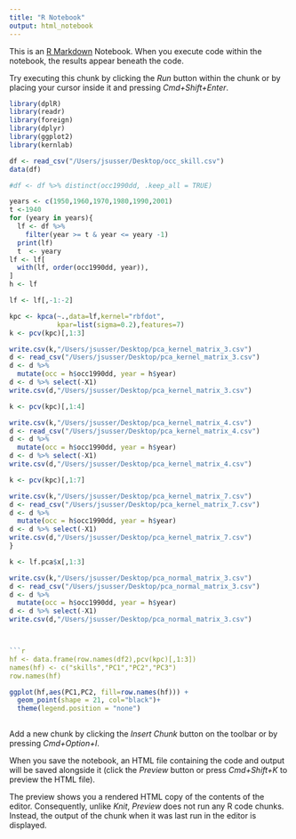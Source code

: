 ```yaml
---
title: "R Notebook"
output: html_notebook
---
```


This is an [R Markdown](http://rmarkdown.rstudio.com) Notebook. When you execute code within the notebook, the results appear beneath the code. 

Try executing this chunk by clicking the *Run* button within the chunk or by placing your cursor inside it and pressing *Cmd+Shift+Enter*. 

```r
library(dplR)
library(readr)
library(foreign)
library(dplyr)
library(ggplot2)
library(kernlab)
```


```r
df <- read_csv("/Users/jsusser/Desktop/occ_skill.csv")
data(df)

#df <- df %>% distinct(occ1990dd, .keep_all = TRUE)

years <- c(1950,1960,1970,1980,1990,2001)
t <-1940
for (yeary in years){
  lf <- df %>% 
    filter(year >= t & year <= yeary -1)
  print(lf)
  t  <- yeary 
lf <- lf[
  with(lf, order(occ1990dd, year)),
]
h <- lf

lf <- lf[,-1:-2]

kpc <- kpca(~.,data=lf,kernel="rbfdot",
            kpar=list(sigma=0.2),features=7)
k <- pcv(kpc)[,1:3]

write.csv(k,"/Users/jsusser/Desktop/pca_kernel_matrix_3.csv")
d <- read_csv("/Users/jsusser/Desktop/pca_kernel_matrix_3.csv")
d <- d %>% 
  mutate(occ = h$occ1990dd, year = h$year)
d <- d %>% select(-X1)
write.csv(d,"/Users/jsusser/Desktop/pca_kernel_matrix_3.csv")

k <- pcv(kpc)[,1:4]

write.csv(k,"/Users/jsusser/Desktop/pca_kernel_matrix_4.csv")
d <- read_csv("/Users/jsusser/Desktop/pca_kernel_matrix_4.csv")
d <- d %>% 
  mutate(occ = h$occ1990dd, year = h$year)
d <- d %>% select(-X1)
write.csv(d,"/Users/jsusser/Desktop/pca_kernel_matrix_4.csv")

k <- pcv(kpc)[,1:7]

write.csv(k,"/Users/jsusser/Desktop/pca_kernel_matrix_7.csv")
d <- read_csv("/Users/jsusser/Desktop/pca_kernel_matrix_7.csv")
d <- d %>% 
  mutate(occ = h$occ1990dd, year = h$year)
d <- d %>% select(-X1)
write.csv(d,"/Users/jsusser/Desktop/pca_kernel_matrix_7.csv")
}

```






```r
k <- lf.pca$x[,1:3]

write.csv(k,"/Users/jsusser/Desktop/pca_normal_matrix_3.csv")
d <- read_csv("/Users/jsusser/Desktop/pca_normal_matrix_3.csv")
d <- d %>% 
  mutate(occ = h$occ1990dd, year = h$year)
d <- d %>% select(-X1)
write.csv(d,"/Users/jsusser/Desktop/pca_normal_matrix_3.csv")



```r
hf <- data.frame(row.names(df2),pcv(kpc)[,1:3])
names(hf) <- c("skills","PC1","PC2","PC3")
row.names(hf)
```


```r

ggplot(hf,aes(PC1,PC2, fill=row.names(hf))) +
  geom_point(shape = 21, col="black")+
  theme(legend.position = "none")
 
```



Add a new chunk by clicking the *Insert Chunk* button on the toolbar or by pressing *Cmd+Option+I*.

When you save the notebook, an HTML file containing the code and output will be saved alongside it (click the *Preview* button or press *Cmd+Shift+K* to preview the HTML file). 

The preview shows you a rendered HTML copy of the contents of the editor. Consequently, unlike *Knit*, *Preview* does not run any R code chunks. Instead, the output of the chunk when it was last run in the editor is displayed.

